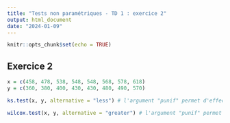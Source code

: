 ```yaml
---
title: "Tests non paramétriques - TD 1 : exercice 2"
output: html_document
date: "2024-01-09"
---
```


```r
knitr::opts_chunk$set(echo = TRUE)
```

## Exercice 2

```r
x = c(458, 478, 538, 548, 548, 568, 578, 618)
y = c(360, 380, 400, 430, 430, 480, 490, 570)

ks.test(x, y, alternative = "less") # l'argument "punif" permet d'effectuer le test de Kolmogorov avec la fonction de répartition d'une loi uniforme sur [0, 1]
```

```r
wilcox.test(x, y, alternative = "greater") # l'argument "punif" permet d'effectuer le test de Kolmogorov avec la fonction de répartition d'une loi uniforme sur [0, 1]
```

